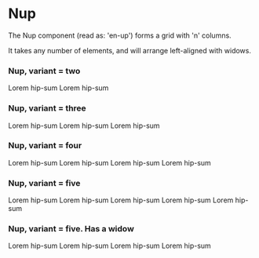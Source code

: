 
# Nup

The Nup component (read as: 'en-up') forms a grid with 'n' columns.

It takes any number of elements, and will arrange left-aligned with widows.

### Nup, variant = two
<Wrapper>
	<Nup variant="two">
		<Card>
	    <Heading level="h3">Lorem hip-sum</Heading>
	  </Card>
	  <Card>
	    <Heading level="h3">Lorem hip-sum</Heading>
	  </Card>
	</Nup>
</Wrapper>

### Nup, variant = three
<Wrapper>
	<Nup variant="three">
		<Card>
	    <Heading level="h3">Lorem hip-sum</Heading>
	  </Card>
	  <Card>
	    <Heading level="h3">Lorem hip-sum</Heading>
	  </Card>
	  <Card>
	    <Heading level="h3">Lorem hip-sum</Heading>
	  </Card>
	</Nup>
</Wrapper>

### Nup, variant = four
<Wrapper>
	<Nup variant="four">
		<Card>
	    <Heading level="h3">Lorem hip-sum</Heading>
	  </Card>
	  <Card>
	    <Heading level="h3">Lorem hip-sum</Heading>
	  </Card>
	  <Card>
	    <Heading level="h3">Lorem hip-sum</Heading>
	  </Card>
	  <Card>
	    <Heading level="h3">Lorem hip-sum</Heading>
	  </Card>
	</Nup>
</Wrapper>

### Nup, variant = five
<Wrapper>
	<Nup variant="five">
		<Card>
	    <Heading level="h3">Lorem hip-sum</Heading>
	  </Card>
	  <Card>
	    <Heading level="h3">Lorem hip-sum</Heading>
	  </Card>
	  <Card>
	    <Heading level="h3">Lorem hip-sum</Heading>
	  </Card>
	  <Card>
	    <Heading level="h3">Lorem hip-sum</Heading>
	  </Card>
	  <Card>
	    <Heading level="h3">Lorem hip-sum</Heading>
	  </Card>
	</Nup>
</Wrapper>

### Nup, variant = five. Has a widow
<Wrapper>
	<Nup variant="five">
		<Card>
	    <Heading level="h3">Lorem hip-sum</Heading>
	  </Card>
	  <Card>
	    <Heading level="h3">Lorem hip-sum</Heading>
	  </Card>
	  <Card>
	    <Heading level="h3">Lorem hip-sum</Heading>
	  </Card>
	  <Card>
	    <Heading level="h3">Lorem hip-sum</Heading>
	  </Card>
	</Nup>
</Wrapper>
